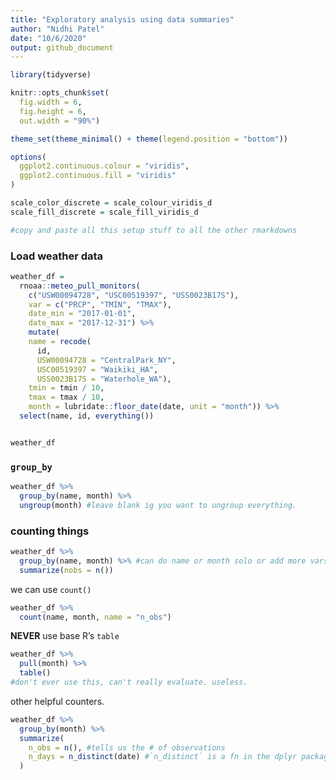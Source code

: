```yaml
---
title: "Exploratory analysis using data summaries"
author: "Nidhi Patel"
date: "10/6/2020"
output: github_document
---
```


```r
library(tidyverse)

knitr::opts_chunk$set(
  fig.width = 6,
  fig.height = 6,
  out.width = "90%")

theme_set(theme_minimal() + theme(legend.position = "bottom"))

options(
  ggplot2.continuous.colour = "viridis",
  ggplot2.continuous.fill = "viridis"
)

scale_color_discrete = scale_colour_viridis_d
scale_fill_discrete = scale_fill_viridis_d

#copy and paste all this setup stuff to all the other rmarkdowns

```


### Load weather data

```r
weather_df = 
  rnoaa::meteo_pull_monitors( 
    c("USW00094728", "USC00519397", "USS0023B17S"), 
    var = c("PRCP", "TMIN", "TMAX"), 
    date_min = "2017-01-01",
    date_max = "2017-12-31") %>%
    mutate(
    name = recode(
      id, 
      USW00094728 = "CentralPark_NY", 
      USC00519397 = "Waikiki_HA",
      USS0023B17S = "Waterhole_WA"),
    tmin = tmin / 10,
    tmax = tmax / 10,
    month = lubridate::floor_date(date, unit = "month")) %>% 
  select(name, id, everything())


weather_df
```


### `group_by`

```r
weather_df %>% 
  group_by(name, month) %>% 
  ungroup(month) #leave blank ig you want to ungroup everything. 
```

### counting things

```r
weather_df %>% 
  group_by(name, month) %>% #can do name or month solo or add more vars
  summarize(nobs = n())
```

we can use `count()`

```r
weather_df %>% 
  count(name, month, name = "n_obs")
```

**NEVER** use base R's `table`

```r
weather_df %>% 
  pull(month) %>% 
  table()
#don't ever use this, can't really evaluate. useless.

```

other helpful counters. 

```r
weather_df %>% 
  group_by(month) %>% 
  summarize(
    n_obs = n(), #tells us the # of observations
    n_days = n_distinct(date) #`n_distinct` is a fn in the dplyr package that will count distinct dates (max 31, bc there are 31 max in a month)
  )
```

